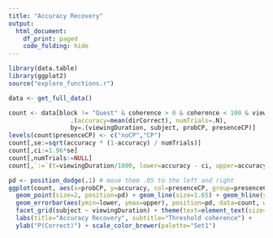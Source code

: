 ```yaml
---
title: "Accuracy Recovery"
output:
  html_document:
    df_print: paged
    code_folding: hide
---
```


```r
library(data.table)
library(ggplot2)
source("explore_functions.r")
```

```r
data <- get_full_data()
```

```r
count <- data[block != "Quest" & coherence > 0 & coherence < 100 & viewingDuration > 200, 
                 .(accuracy=mean(dirCorrect), numTrials=.N), 
                 by=.(viewingDuration, subject, probCP, presenceCP)]
levels(count$presenceCP) <- c("noCP","CP")
count[,se:=sqrt(accuracy * (1-accuracy) / numTrials)]
count[,ci:=1.96*se]
count[,numTrials:=NULL]
count[,`:=`(t=viewingDuration/1000, lower=accuracy - ci, upper=accuracy + ci)]
```

```r
pd <- position_dodge(.1) # move them .05 to the left and right
ggplot(count, aes(x=probCP, y=accuracy, col=presenceCP, group=presenceCP)) + 
  geom_point(size=2, position=pd) + geom_line(size=1.65) + geom_hline(yintercept=c(.5), color="black", linetype="dashed") +
  geom_errorbar(aes(ymin=lower, ymax=upper), position=pd, data=count, width=.15, size=.8) +
  facet_grid(subject ~ viewingDuration) + theme(text=element_text(size=20)) + 
  labs(title="Accuracy Recovery", subtitle="Threshold coherence") +
  ylab("P(Correct)") + scale_color_brewer(palette="Set1") 
```

